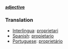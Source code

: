 '''[[adjective]]'''

=== Translation ===

*[[Interlingua]]: [[proprietari]]
*[[Spanish]]: [[propietario]]
*[[Portuguese]]: [[proprietário]]
